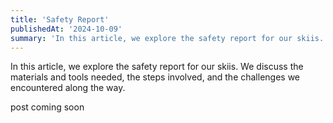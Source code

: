 ```yaml
---
title: 'Safety Report'
publishedAt: '2024-10-09'
summary: 'In this article, we explore the safety report for our skiis. We discuss the materials and tools needed, the steps involved, and the challenges we encountered along the way.'
---
```

In this article, we explore the safety report for our skiis. We discuss the materials and tools needed, the steps involved, and the challenges we encountered along the way.

post coming soon


